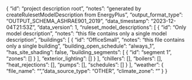 {
  "id": "project description root",
  "notes": "generated by createRulesetModelDescription from EnergyPlus",
  "output_format_type": "OUTPUT_SCHEMA_ASHRAE901_2019",
  "data_timestamp": "2023-12-04T21:53Z",
  "data_version": 1,
  "ruleset_model_descriptions": [
    {
      "id": "Only model description",
      "notes": "this file contains only a single model description",
      "buildings": [
        {
          "id": "OfficeSmall",
          "notes": "this file contains only a single building",
          "building_open_schedule": "always_1",
          "has_site_shading": false,
          "building_segments": [
            {
              "id": "segment 1",
              "zones": []
            }
          ],
          "exterior_lighting": []
        }
      ],
      "chillers": [],
      "boilers": [],
      "heat_rejections": [],
      "pumps": [],
      "schedules": []
    }
  ],
  "weather": {
    "file_name": "",
    "data_source_type": "OTHER",
    "climate_zone": ""
  }
}